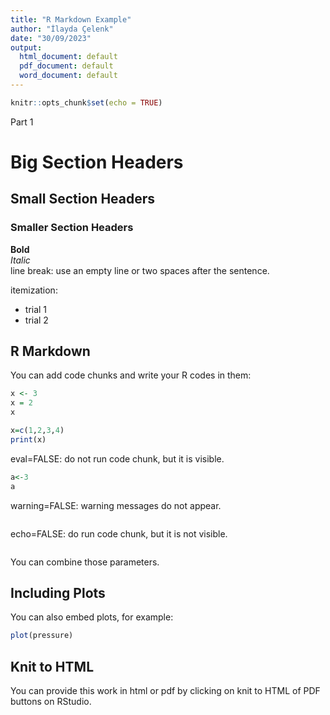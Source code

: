 ```yaml
---
title: "R Markdown Example"
author: "İlayda Çelenk"
date: "30/09/2023"
output:
  html_document: default
  pdf_document: default
  word_document: default
---
```


```r
knitr::opts_chunk$set(echo = TRUE)
```

Part 1

# Big Section Headers  
## Small Section Headers  
### Smaller Section Headers  
**Bold**  
_Italic_  
line break: use an empty line or two spaces after the sentence.

itemization:

+ trial 1  
+ trial 2


## R Markdown

You can add code chunks and write your R codes in them:

```r
x <- 3
x = 2
x
```


```r
x=c(1,2,3,4)
print(x)
```

eval=FALSE: do not run code chunk, but it is visible.

```r
a<-3
a
```

warning=FALSE: warning messages do not appear.

```r

```

echo=FALSE:  do run code chunk, but it is not visible.

```r

```

You can combine those parameters.

## Including Plots

You can also embed plots, for example:

```r
plot(pressure)
```

## Knit to HTML

You can provide this work in html or pdf by clicking on knit to HTML of PDF buttons on RStudio.
